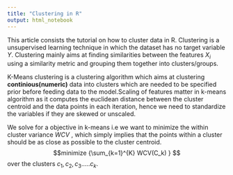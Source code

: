 ```yaml
---
title: "Clustering in R"
output: html_notebook
---
```


This article consists the tutorial on how to cluster data in R. Clustering is a unsupervised learning technique in which the dataset has no target variable $Y$. Clustering mainly aims at finding similarities between the features $X_i$ using a similarity metric and grouping them together into clusters/groups.

K-Means clustering is a clustering algorithm which aims at clustering __continious(numeric)__ data into clusters which are needed to be specified prior before feeding data to the model.Scaling of features matter in k-means algorithm as it computes the euclidean distance between the cluster centroid and the data points in each iteration, hence we need to standardize the variables if they are skewed or unscaled.

We solve for a objective in k-means i.e we want to minimize the within cluster variance $WCV$ , which simply implies that the points within a cluster should be as close as possible to the cluster centroid.
$$minimize {\sum_{k=1}^{K} WCV(C_k) } $$ over the clusters $c_1,c_2,c_3.....c_k$.
